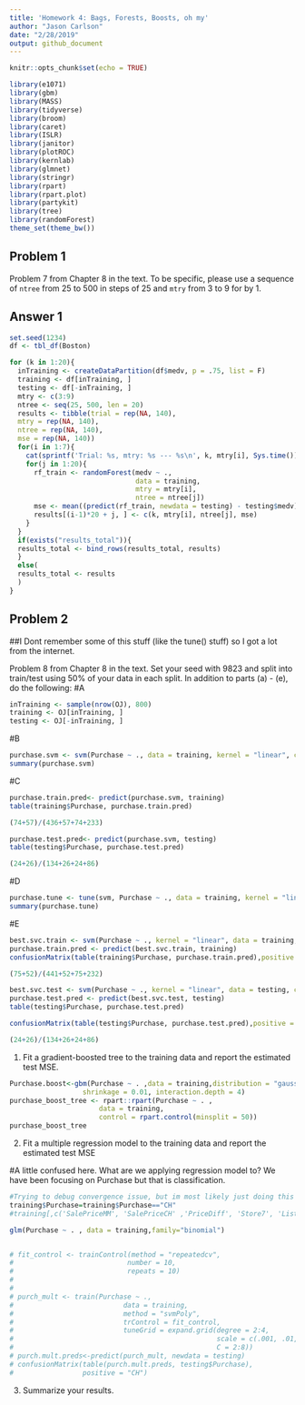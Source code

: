 ```yaml
---
title: 'Homework 4: Bags, Forests, Boosts, oh my'
author: "Jason Carlson"
date: "2/28/2019"
output: github_document
---
```


```r
knitr::opts_chunk$set(echo = TRUE)
```
```r
library(e1071)
library(gbm)
library(MASS)
library(tidyverse)
library(broom)
library(caret)
library(ISLR)
library(janitor)
library(plotROC)
library(kernlab)
library(glmnet)
library(stringr)
library(rpart)
library(rpart.plot)
library(partykit) 
library(tree)
library(randomForest)
theme_set(theme_bw())
```

## Problem 1

Problem 7 from Chapter 8 in the text. To be specific, please use a sequence of
`ntree` from 25 to 500 in steps of 25 and `mtry` from 3 to 9 for by 1. 

## Answer 1
```r
set.seed(1234)
df <- tbl_df(Boston)

for (k in 1:20){
  inTraining <- createDataPartition(df$medv, p = .75, list = F)
  training <- df[inTraining, ]
  testing <- df[-inTraining, ]
  mtry <- c(3:9)
  ntree <- seq(25, 500, len = 20)
  results <- tibble(trial = rep(NA, 140),
  mtry = rep(NA, 140),
  ntree = rep(NA, 140),
  mse = rep(NA, 140)) 
  for(i in 1:7){
    cat(sprintf('Trial: %s, mtry: %s --- %s\n', k, mtry[i], Sys.time()))
    for(j in 1:20){ 
      rf_train <- randomForest(medv ~ .,
                               data = training,
                               mtry = mtry[i],
                               ntree = ntree[j])
      mse <- mean((predict(rf_train, newdata = testing) - testing$medv)^2)
      results[(i-1)*20 + j, ] <- c(k, mtry[i], ntree[j], mse)
    }
  }
  if(exists("results_total")){
  results_total <- bind_rows(results_total, results)
  }
  else(
  results_total <- results
  )
}
```


## Problem 2
##I Dont remember some of this stuff (like the tune() stuff) so I got a lot from the internet. 


Problem 8 from Chapter 8 in the text. Set your seed with 9823 and split into 
train/test using 50\% of your data in each split. In addition to 
parts (a) - (e), do the following:
#A
```r
inTraining <- sample(nrow(OJ), 800)
training <- OJ[inTraining, ]
testing <- OJ[-inTraining, ]
```
#B
```r
purchase.svm <- svm(Purchase ~ ., data = training, kernel = "linear", cost = 0.01)
summary(purchase.svm)
```
#C
```r
purchase.train.pred<- predict(purchase.svm, training)
table(training$Purchase, purchase.train.pred)

(74+57)/(436+57+74+233)

purchase.test.pred<- predict(purchase.svm, testing)
table(testing$Purchase, purchase.test.pred)

(24+26)/(134+26+24+86)
```
#D
```r
purchase.tune <- tune(svm, Purchase ~ ., data = training, kernel = "linear", ranges = list(cost = 10^seq(-2, 1, by = 0.25)))
summary(purchase.tune)
```
#E
```r
best.svc.train <- svm(Purchase ~ ., kernel = "linear", data = training, cost = purchase.tune$best.parameter$cost)
purchase.train.pred <- predict(best.svc.train, training)
confusionMatrix(table(training$Purchase, purchase.train.pred),positive = "CH")

(75+52)/(441+52+75+232)

best.svc.test <- svm(Purchase ~ ., kernel = "linear", data = testing, cost = purchase.tune$best.parameter$cost)
purchase.test.pred <- predict(best.svc.test, testing)
table(testing$Purchase, purchase.test.pred)

confusionMatrix(table(testing$Purchase, purchase.test.pred),positive = "CH")

(24+26)/(134+26+24+86)
```

1. Fit a gradient-boosted tree to the training data and report the estimated 
test MSE. 
```r
Purchase.boost<-gbm(Purchase ~ . ,data = training,distribution = "gaussian",n.trees = 10000,
                  shrinkage = 0.01, interaction.depth = 4)
purchase_boost_tree <- rpart::rpart(Purchase ~ . , 
                      data = training,
                      control = rpart.control(minsplit = 50))
purchase_boost_tree

```

2. Fit a multiple regression model to the training data and report the 
estimated test MSE

#A little confused here. What are we applying regression model to? We have been focusing on Purchase but that is classification.
```r
#Trying to debug convergence issue, but im most likely just doing this wrong
training$Purchase=training$Purchase=="CH"
#training[,c('SalePriceMM', 'SalePriceCH' ,'PriceDiff', 'Store7', 'ListPriceDiff')]= list(NULL)

glm(Purchase ~ . , data = training,family="binomial")


# fit_control <- trainControl(method = "repeatedcv",
#                            number = 10, 
#                            repeats = 10)
# 
# 
# purch_mult <- train(Purchase ~ .,
#                           data = training,
#                           method = "svmPoly",
#                           trControl = fit_control,
#                           tuneGrid = expand.grid(degree = 2:4,
#                                                  scale = c(.001, .01, .1), 
#                                                  C = 2:8))
# purch.mult.preds<-predict(purch_mult, newdata = testing)
# confusionMatrix(table(purch.mult.preds, testing$Purchase), 
#                 positive = "CH")

```

3. Summarize your results. 
```r



```


